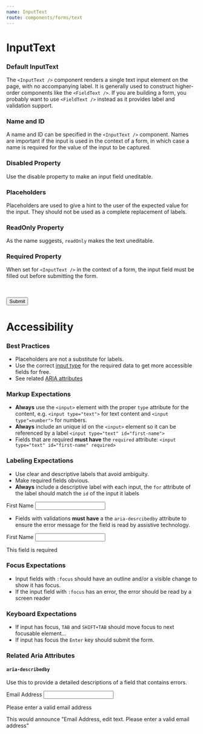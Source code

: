 ```yaml
---
name: InputText
route: components/forms/text
---
```



# InputText

<ComponentDetail
  of="InputText"
  figmaURL="file/2MG6DoSjk4IaLnjjFCnKFf/Forms"
  status="experimental"
  githubURL="Form/Inputs/InputText.tsx"
/>

### Default InputText

The `<InputText />` component renders a single text input element on the page, with no accompanying label. It is generally used to construct higher-order components like the `<FieldText />`. If you are building a form, you probably want to use `<FieldText />` instead as it provides label and validation support.

<Playground>
  <InputText />
</Playground>

### Name and ID

A name and ID can be specified in the `<InputText />` component. Names are important if the input is used in the context of a form, in which case a name is required for the value of the input to be captured.

<Playground>
  <InputText name="someName" id="someId" />
</Playground>

### Disabled Property

Use the disable property to make an input field uneditable.

<Playground>
  <React.Fragment>
    <InputText disabled />
    <InputText value="Hello!" disabled />
  </React.Fragment>
</Playground>

### Placeholders

Placeholders are used to give a hint to the user of the expected value for the input. They should not be used as a complete replacement of labels.

<Playground>
  <InputText placeholder="Enter your text here..." />
</Playground>

### ReadOnly Property

As the name suggests, `readOnly` makes the text uneditable.

<Playground>
  <InputText value="You can't change me." readOnly />
</Playground>

### Required Property

When set for `<InputText />` in the context of a form, the input field must be filled out before submitting the form.

<Playground>
  <form>
    <InputText required />
    <br />
    <br />
    <Button>Submit</Button>
  </form>
</Playground>

# Accessibility

### Best Practices

- Placeholders are not a substitute for labels.
- Use the correct [input type](https://developer.mozilla.org/en-US/docs/Web/HTML/Element/input#Form_%3Cinput%3E_types_) for the required data to get more accessible fields for free.
- See related [ARIA attributes](#related-aria-attributes)

### Markup Expectations

- **Always** use the `<input>` element with the proper `type` attribute for the content, e.g. `<input type="text">` for text content and `<input type"=number">` for numbers.
- **Always** include an unique id on the `<input>` element so it can be referenced by a label `<input type="text" id="first-name">`
- Fields that are required **must have** the `required` attribute: `<input type="text" id="first-name" required>`

### Labeling Expectations

- Use clear and descriptive labels that avoid ambiguity.
- Make required fields obvious.
- **Always** include a descriptive label with each input, the `for` attribute of the label should match the `id` of the input it labels

<Playground>
  <React.Fragment>
    <label htmlFor="first-name">First Name</label>
    <input id="first-name" type="text" />
  </React.Fragment>
</Playground>

- Fields with validations **must have** a the `aria-desrcibedby` attribute to ensure the error message for the field is read by assistive technology.

<Playground>
  <React.Fragment>
    <label htmlFor="first-name">First Name</label>
    <input
      id="first-name"
      type="text"
      aria-describedby="fn-error-message"
      required
    />
    <p id="fn-error-message">This field is required</p>
  </React.Fragment>
</Playground>

### Focus Expectations

- Input fields with `:focus` should have an outline and/or a visible change to show it has focus.
- If the input field with `:focus` has an error, the error should be read by a screen reader

### Keyboard Expectations

- If input has focus, `TAB` and `SHIFT+TAB` should move focus to next focusable element...
- If input has focus the `Enter` key should submit the form.

### Related Aria Attributes

#### `aria-describedby`

Use this to provide a detailed descriptions of a field that contains errors.

<Playground>
  <React.Fragment>
    <label htmlFor="email">Email Address</label>
    <input id="email" type="email" aria-describedby="email-error-message" />
    <p id="email-error-message">Please enter a valid email address</p>
  </React.Fragment>
</Playground>

This would announce "Email Address, edit text. Please enter a valid email address"
